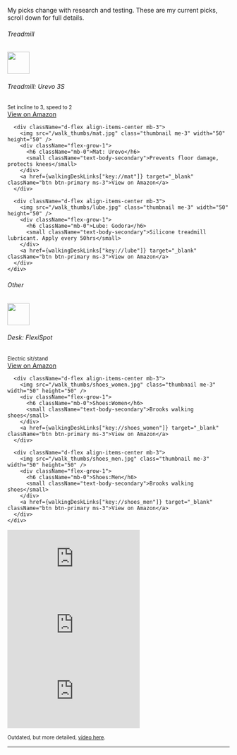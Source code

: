 
My picks change with research and testing. These are my current picks, scroll down for full details.



<div className="d-flex flex-wrap gap-2 mb-4">
  <div className="card w-100">
    <div className="card-body">
      <h6 className="card-subtitle mb-2 text-body-secondary">Treadmill</h6>
      <div className="d-flex align-items-center mb-3">
        <img src="/walk_thumbs/3s.jpg" className="thumbnail me-3" width="50" height="50" />
        <div className="flex-grow-1">
          <h6 className="mb-0">Treadmill: Urevo 3S</h6>
          <small className="text-body-secondary">Set incline to 3, speed to 2</small>
        </div>
        <a href={walkingDeskLinks["key://urevo_3s"]} target="_blank" className="btn btn-primary ms-3">View on Amazon</a>
      </div>
      
      <div className="d-flex align-items-center mb-3">
        <img src="/walk_thumbs/mat.jpg" class="thumbnail me-3" width="50" height="50" />
        <div className="flex-grow-1">
          <h6 className="mb-0">Mat: Urevo</h6>
          <small className="text-body-secondary">Prevents floor damage, protects knees</small>
        </div>
        <a href={walkingDeskLinks["key://mat"]} target="_blank" className="btn btn-primary ms-3">View on Amazon</a>
      </div>
      
      <div className="d-flex align-items-center mb-3">
        <img src="/walk_thumbs/lube.jpg" class="thumbnail me-3" width="50" height="50" />
        <div className="flex-grow-1">
          <h6 className="mb-0">Lube: Godora</h6>
          <small className="text-body-secondary">Silicone treadmill lubricant. Apply every 50hrs</small>
        </div>
        <a href={walkingDeskLinks["key://lube"]} target="_blank" className="btn btn-primary ms-3">View on Amazon</a>
      </div>
    </div>
  </div>

  <div className="card w-100">
    <div className="card-body">
      <h6 className="card-subtitle mb-2 text-body-secondary">Other</h6>
      <div className="d-flex align-items-center mb-3">
        <img src="/walk_thumbs/desk.jpg" class="thumbnail me-3" width="50" height="50" />
        <div className="flex-grow-1">
          <h6 className="mb-0">Desk: FlexiSpot</h6>
          <small className="text-body-secondary">Electric sit/stand</small>
        </div>
        <a href={walkingDeskLinks["key://flexispot"]} target="_blank" className="btn btn-primary ms-3">View on Amazon</a>
      </div>
      
      <div className="d-flex align-items-center mb-3">
        <img src="/walk_thumbs/shoes_women.jpg" class="thumbnail me-3" width="50" height="50" />
        <div className="flex-grow-1">
          <h6 className="mb-0">Shoes:Women</h6>
          <small className="text-body-secondary">Brooks walking shoes</small>
        </div>
        <a href={walkingDeskLinks["key://shoes_women"]} target="_blank" className="btn btn-primary ms-3">View on Amazon</a>
      </div>
      
      <div className="d-flex align-items-center mb-3">
        <img src="/walk_thumbs/shoes_men.jpg" class="thumbnail me-3" width="50" height="50" />
        <div className="flex-grow-1">
          <h6 className="mb-0">Shoes:Men</h6>
          <small className="text-body-secondary">Brooks walking shoes</small>
        </div>
        <a href={walkingDeskLinks["key://shoes_men"]} target="_blank" className="btn btn-primary ms-3">View on Amazon</a>
      </div>
    </div>
  </div>
</div>

<style jsx>{`
.thumbnail-placeholder {
  background-color: #e0e0e0;
  width: 50px;
  height: 50px;
}
`}</style>

<div className="row g-3 mb-4">
  <div className="col-12 col-md-4">
    <div style={{
      position: 'relative',
      paddingBottom: '177.77%', 
      height: 0,
      overflow: 'hidden'
    }}>
      <iframe 
        style={{
          position: 'absolute',
          top: 0,
          left: 0,
          width: '100%',
          height: '100%'
        }}
        src="https://youtube.com/embed/rLDXoTD525E"
        title="YouTube video player 1" 
        frameBorder="0"
        allow="accelerometer; autoplay; clipboard-write; encrypted-media; gyroscope; picture-in-picture; web-share" 
        allowFullScreen
      ></iframe>
    </div>
  </div>
  <div className="col-12 col-md-4">
    <div style={{
      position: 'relative',
      paddingBottom: '177.77%',
      height: 0,
      overflow: 'hidden'
    }}>
      <iframe 
        style={{
          position: 'absolute',
          top: 0,
          left: 0,
          width: '100%',
          height: '100%'
        }}
        src="https://youtube.com/embed/fHjxqYBIPKA"
        title="YouTube video player 2" 
        frameBorder="0"
        allow="accelerometer; autoplay; clipboard-write; encrypted-media; gyroscope; picture-in-picture; web-share" 
        allowFullScreen
      ></iframe>
    </div>
  </div>
  <div className="col-12 col-md-4">
    <div style={{
      position: 'relative',
      paddingBottom: '177.77%',
      height: 0,
      overflow: 'hidden'
    }}>
      <iframe 
        style={{
          position: 'absolute',
          top: 0,
          left: 0,
          width: '100%',
          height: '100%'
        }}
        src="https://youtube.com/embed/BLvJmlB3j7Q"
        title="YouTube video player 3" 
        frameBorder="0"
        allow="accelerometer; autoplay; clipboard-write; encrypted-media; gyroscope; picture-in-picture; web-share" 
        allowFullScreen
      ></iframe>
    </div>
  </div>
</div>

<small>Outdated, but more detailed, <a href="https://youtube.com/embed/rLDXoTD525E?si=xk2XnhXVhVpIkHnT" target="_blank">video here</a>.</small>

<Workflowy wf={wf} />

---
 
<BattleStation />